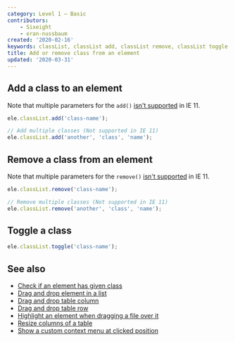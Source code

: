 ```yaml
---
category: Level 1 — Basic
contributors:
    - Sixeight
    - eran-nussbaum
created: '2020-02-16'
keywords: classList, classList add, classList remove, classList toggle
title: Add or remove class from an element
updated: '2020-03-31'
---
```


## Add a class to an element

Note that multiple parameters for the `add()` [isn't supported](https://caniuse.com/#feat=classlist) in IE 11.

```js
ele.classList.add('class-name');

// Add multiple classes (Not supported in IE 11)
ele.classList.add('another', 'class', 'name');
```

## Remove a class from an element

Note that multiple parameters for the `remove()` [isn't supported](https://caniuse.com/#feat=classlist) in IE 11.

```js
ele.classList.remove('class-name');

// Remove multiple classes (Not supported in IE 11)
ele.classList.remove('another', 'class', 'name');
```

## Toggle a class

```js
ele.classList.toggle('class-name');
```

## See also

-   [Check if an element has given class](https://phuoc.ng/collection/html-dom/check-if-an-element-has-given-class/)
-   [Drag and drop element in a list](https://phuoc.ng/collection/html-dom/drag-and-drop-element-in-a-list/)
-   [Drag and drop table column](https://phuoc.ng/collection/html-dom/drag-and-drop-table-column/)
-   [Drag and drop table row](https://phuoc.ng/collection/html-dom/drag-and-drop-table-row/)
-   [Highlight an element when dragging a file over it](https://phuoc.ng/collection/html-dom/highlight-an-element-when-dragging-a-file-over-it/)
-   [Resize columns of a table](https://phuoc.ng/collection/html-dom/resize-columns-of-a-table/)
-   [Show a custom context menu at clicked position](https://phuoc.ng/collection/html-dom/show-a-custom-context-menu-at-clicked-position/)
